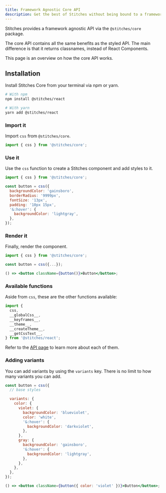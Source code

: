 ```yaml
---
title: Framework Agnostic Core API
description: Get the best of Stitches without being bound to a framework
---
```


Stitches provides a framework agnostic API via the `@stitches/core` package.

The core API contains all the same benefits as the styled API. The main difference is that it returns classnames, instead of React Components.

This page is an overview on how the core API works.

## Installation

Install Stitches Core from your terminal via npm or yarn.

```bash
# With npm
npm install @stitches/react

# With yarn
yarn add @stitches/react
```

### Import it

Import `css` from `@stitches/core`.

```js
import { css } from '@stitches/core';
```

### Use it

Use the `css` function to create a Stitches component and add styles to it.

```jsx line=3-11
import { css } from '@stitches/core';

const button = css({
  backgroundColor: 'gainsboro',
  borderRadius: '9999px',
  fontSize: '13px',
  padding: '10px 15px',
  '&:hover': {
    backgroundColor: 'lightgray',
  },
});
```

### Render it

Finally, render the component.

<Preview>
  <DemoButton />
</Preview>

```jsx line=5
import { css } from '@stitches/core';

const button = css({...});

() => <button className={button()}>Button</button>;
```

### Available functions

Aside from `css`, these are the other functions available:

```jsx
import {
  css,
  __globalCss__,
  __keyframes__,
  __theme__,
  __createTheme__,
  __getCssText__,
} from '@stitches/react';
```

Refer to the [API page](/docs/api) to learn more about each of them.

### Adding variants

You can add variants by using the `variants` key. There is no limit to how many variants you can add.

<Preview>
  <div style={{ display: 'flex', gap: '20px' }}>
    <DemoButton color="violet" />
    <DemoButton color="gray" />
  </div>
</Preview>

```jsx line=4-20,23
const button = css({
  // base styles

  variants: {
    color: {
      violet: {
        backgroundColor: 'blueviolet',
        color: 'white',
        '&:hover': {
          backgroundColor: 'darkviolet',
        },
      },
      gray: {
        backgroundColor: 'gainsboro',
        '&:hover': {
          backgroundColor: 'lightgray',
        },
      },
    },
  },
});

() => <button className={button({ color: 'violet' })}>Button</button>;
```
